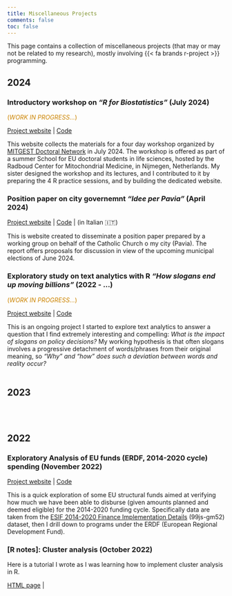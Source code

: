 ```yaml
---
title: Miscellaneous Projects
comments: false
toc: false
---
```


::: grid
::: g-col-12
This page contains a collection of miscellaneous projects (that may or may not be related to my research), mostly involving {{< fa brands r-project >}} programming.

## 2024

### Introductory workshop on *"R for Biostatistics"* (July 2024)

[(*WORK IN PROGRESS...*)]{style="color: #cc8400;"}

[Project website](https://R4biostats.com) \| [Code](https://github.com/Lulliter/R4biostats)

This website collects the materials for a four day workshop organized by [MITGEST Doctoral Network](https://www.mitgest.eu/) in July 2024. The workshop is offered as part of a summer School for EU doctoral students in life sciences, hosted by the Radboud Center for Mitochondrial Medicine, in Nijmegen, Netherlands. My sister designed the workshop and its lectures, and I contributed to it by preparing the 4 R practice sessions, and by building the dedicated website.  
<!-- ![](../images/banner_BIOSTATS.png) <br><br> -->

### Position paper on city governemnt *"Idee per Pavia"* (April 2024)

[Project website](https://ideeperpavia.com/) \| [Code](https://github.com/Lulliter/ideeperpavia) | (in Italian 🇮🇹)

This is website created to disseminate a position paper prepared by a working group on behalf of the Catholic Church o my city (Pavia). The report offers proposals for discussion in view of the upcoming municipal elections of June 2024. 

<!-- ![](../images/banner_IDEE.png) <br><br> -->

### Exploratory study on text analytics with R *"How slogans end up moving billions"* (2022 - ...)

[(*WORK IN PROGRESS...*)]{style="color: #cc8400;"}

[Project website](https://lulliter.github.io/slogan/) \| [Code](https://github.com/Lulliter/slogan) 

This is an ongoing project I started to explore text analytics to answer a question that I find extremely interesting and compelling: *What is the impact of slogans on policy decisions?* My working hypothesis is that often slogans involves a progressive detachment of words/phrases from their original meaning, so *"Why" and "how" does such a deviation between words and reality occur?* <br><br>

## 2023

<!-- ### Static website for press review (December 2023) -->

<!-- [Project website](https://lulliter.github.io/rassegna/) \| [Code](https://github.com/Lulliter/rassegna) -->

<br><br>

## 2022

### Exploratory Analysis of EU funds (ERDF, 2014-2020 cycle) spending (November 2022)

[Project website](https://lulliter.shinyapps.io/03_Analysis/) \| [Code](https://github.com/Lulliter/plan2implem)

This is a quick exploration of some EU structural funds aimed at verifying how much we have been able to disburse (given amounts planned and deemed eligible) for the 2014-2020 funding cycle. Specifically data are taken from the [ESIF 2014-2020 Finance Implementation Details](https://dev.socrata.com/foundry/cohesiondata.ec.europa.eu/99js-gm52) (99js-gm52) dataset, then I drill down to programs under the ERDF (European Regional Development Fund).

<!-- ![](../images/banner_ERDF.png) <br><br> -->

### [R notes]: Cluster analysis (October 2022)

Here is a tutorial I wrote as I was learning how to implement cluster analysis in R. 

[HTML page](https://lulliter.com/posts/2022-10-24-r-notes-cluster-analysis/) \| 
:::
:::

